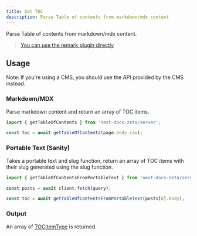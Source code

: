```yaml
---
title: Get TOC
description: Parse Table of contents from markdown/mdx content
---
```


Parse Table of contents from markdown/mdx content.

> [You can use the remark plugin directly](/docs/headless/mdx/toc)

## Usage

Note: If you're using a CMS, you should use the API provided by the CMS instead.

### Markdown/MDX

Parse markdown content and return an array of TOC items.

```ts
import { getTableOfContents } from 'next-docs-zeta/server';

const toc = await getTableOfContents(page.body.raw);
```

### Portable Text (Sanity)

Takes a portable text and slug function, return an array of TOC items with their
slug generated using the slug function.

```ts
import { getTableOfContentsFromPortableText } from 'next-docs-zeta/server';

const posts = await client.fetch(query);

const toc = await getTableOfContentsFromPortableText(posts[0].body);
```

### Output

An array of [TOCItemType](/docs/headless/mdx/toc#tocitemtype) is returned.
